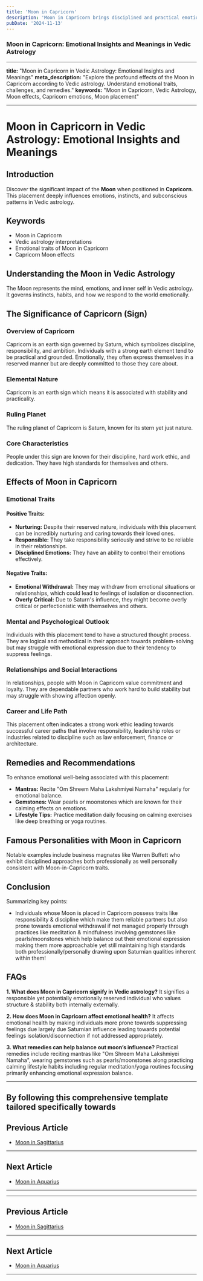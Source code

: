 ```yaml
---
title: 'Moon in Capricorn'
description: 'Moon in Capricorn brings disciplined and practical emotions. Individuals are responsible, ambitious, and may have a reserved approach to expressing feelings in Vedic Astrology'
pubDate: '2024-11-13'
---
```


### Moon in Capricorn: Emotional Insights and Meanings in Vedic Astrology

---

**title:** "Moon in Capricorn in Vedic Astrology: Emotional Insights and Meanings"
**meta_description:** "Explore the profound effects of the Moon in Capricorn according to Vedic astrology. Understand emotional traits, challenges, and remedies."
**keywords:** "Moon in Capricorn, Vedic Astrology, Moon effects, Capricorn emotions, Moon placement"

---

# Moon in Capricorn in Vedic Astrology: Emotional Insights and Meanings

## Introduction

Discover the significant impact of the **Moon** when positioned in **Capricorn**. This placement deeply influences emotions, instincts, and subconscious patterns in Vedic astrology.

## Keywords

- Moon in Capricorn
- Vedic astrology interpretations
- Emotional traits of Moon in Capricorn
- Capricorn Moon effects

## Understanding the Moon in Vedic Astrology

The Moon represents the mind, emotions, and inner self in Vedic astrology. It governs instincts, habits, and how we respond to the world emotionally.

## The Significance of Capricorn (Sign)

### Overview of Capricorn
Capricorn is an earth sign governed by Saturn, which symbolizes discipline, responsibility, and ambition. Individuals with a strong earth element tend to be practical and grounded. Emotionally, they often express themselves in a reserved manner but are deeply committed to those they care about.

### Elemental Nature
Capricorn is an earth sign which means it is associated with stability and practicality.

### Ruling Planet
The ruling planet of Capricorn is Saturn, known for its stern yet just nature.

### Core Characteristics
People under this sign are known for their discipline, hard work ethic, and dedication. They have high standards for themselves and others.

## Effects of Moon in Capricorn

### Emotional Traits
#### Positive Traits:
- **Nurturing:** Despite their reserved nature, individuals with this placement can be incredibly nurturing and caring towards their loved ones.
- **Responsible:** They take responsibility seriously and strive to be reliable in their relationships.
- **Disciplined Emotions:** They have an ability to control their emotions effectively.

#### Negative Traits:
- **Emotional Withdrawal:** They may withdraw from emotional situations or relationships, which could lead to feelings of isolation or disconnection.
- **Overly Critical:** Due to Saturn's influence, they might become overly critical or perfectionistic with themselves and others.

### Mental and Psychological Outlook

Individuals with this placement tend to have a structured thought process. They are logical and methodical in their approach towards problem-solving but may struggle with emotional expression due to their tendency to suppress feelings.

### Relationships and Social Interactions

In relationships, people with Moon in Capricorn value commitment and loyalty. They are dependable partners who work hard to build stability but may struggle with showing affection openly.

### Career and Life Path

This placement often indicates a strong work ethic leading towards successful career paths that involve responsibility, leadership roles or industries related to discipline such as law enforcement, finance or architecture.

## Remedies and Recommendations

To enhance emotional well-being associated with this placement:

- **Mantras:** Recite "Om Shreem Maha Lakshmiyei Namaha" regularly for emotional balance.
- **Gemstones:** Wear pearls or moonstones which are known for their calming effects on emotions.
- **Lifestyle Tips:** Practice meditation daily focusing on calming exercises like deep breathing or yoga routines.

## Famous Personalities with Moon in Capricorn

Notable examples include business magnates like Warren Buffett who exhibit disciplined approaches both professionally as well personally consistent with Moon-in-Capricorn traits.

## Conclusion

Summarizing key points:

- Individuals whose Moon is placed in Capricorn possess traits like responsibility & discipline which make them reliable partners but also prone towards emotional withdrawal if not managed properly through practices like meditation & mindfulness involving gemstones like pearls/moonstones which help balance out their emotional expression making them more approachable yet still maintaining high standards both professionally/personally drawing upon Saturnian qualities inherent within them!


## FAQs


**1. What does Moon in Capricorn signify in Vedic astrology?**
It signifies a responsible yet potentially emotionally reserved individual who values structure & stability both internally externally.


**2. How does Moon in Capricorn affect emotional health?**
It affects emotional health by making individuals more prone towards suppressing feelings due largely due Saturnian influence leading towards potential feelings isolation/disconnection if not addressed appropriately.


**3. What remedies can help balance out moon’s influence?**
Practical remedies include reciting mantras like "Om Shreem Maha Lakshmiyei Namaha", wearing gemstones such as pearls/moonstones along practicing calming lifestyle habits including regular meditation/yoga routines focusing primarily enhancing emotional expression balance.


---

By following this comprehensive template tailored specifically towards
---

## Previous Article
- [Moon in Sagittarius](/blogs-md/0802_Moon_in_Rashi/080209_Moon_in_Sagittarius.mdx)

---

## Next Article
- [Moon in Aquarius](/blogs-md/0802_Moon_in_Rashi/080211_Moon_in_Aquarius.mdx)

---
---

## Previous Article
- [Moon in Sagittarius](080209_Moon_in_Sagittarius.mdx)

---

## Next Article
- [Moon in Aquarius](080211_Moon_in_Aquarius.mdx)

---
